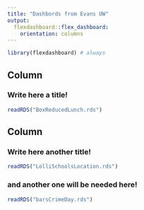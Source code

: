 ```yaml
---
title: "Dashbords from Evans UW"
output: 
  flexdashboard::flex_dashboard:
    orientation: columns
---
```


[comment]: two columns, two plots on the right column

```r
library(flexdashboard) # always
```



Column {data-width=450}
-----------------------------------------------------------------------

### Write here a title!

```r
readRDS("BoxReducedLunch.rds")
```


[comment]: this column is wider

Column {data-width=550}
-----------------------------------------------------------------------

### Write here another title!

```r
readRDS("LolliSchoolsLocation.rds")
```

### and another one will be needed here! 

```r
readRDS("barsCrimeDay.rds")
```

